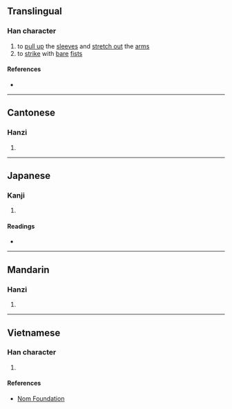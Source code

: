 {{character info/new}}
{{also|拴}}
==Translingual==

===Han character===
{{Han char|rn=64|rad=手|as=09|sn=12|four=53016|canj=QJMM|ids=⿰扌宣}}

# to [[pull up]] the [[sleeve]]s and [[stretch out]] the [[arm]]s
# to [[strike]] with [[bare]] [[fist]]s

====References====
* {{Han ref|kx=0441.160|dkj=12338|dj=0792.110|hdz=31924.040|uh=63CE|ud=25550|bh=D955|bd=55637}}

----

==Cantonese==

===Hanzi===
{{yue-hanzi|jyut=[[syun1]]|y=syun1}}

# {{defn|lang=yue|sort=手09}}

----

==Japanese==

===Kanji===
{{ja-kanji|grade=|rs=手09}}

# {{defn|lang=ja|sort=手09}}

====Readings====
* {{ja-readings|on=[[せん]] (sen)|kun=[[かかげる]] (kakageru)}}

----

==Mandarin==

===Hanzi===
{{cmn-hanzi|pin=[[xuān]] ([[xuan1]]), [[shuān]] ([[shuan1]])|wg=hsüan<sup>1</sup>, shuan<sup>1</sup>}}

# {{defn|lang=cmn|sort=手09}}

----

==Vietnamese==

===Han character===
{{vi-hantu|rs=手09|tuyên}}

# {{defn|lang=vi|sort=手09}}

====References====
* [http://nomfoundation.org/common/nom_details.php?codepoint=63ce Nom Foundation]